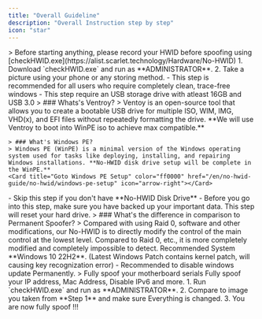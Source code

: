 ```yaml
---
title: "Overall Guideline"
description: "Overall Instruction step by step"
icon: "star"
---
```


<Steps titleSize="h2">
  <Step title="Record your HWID">
    > Before starting anything, please record your HWID before spoofing using [checkHWID.exe](https://alist.scarlet.technology/Hardware/No-HWID)
    1. Download `checkHWID.exe` and run as **ADMINISTRATOR**.
    2. Take a picture using your phone or any storing method.
  </Step>
  <Step title="Setup Windows PE with Ventroy">
    <Note>
      - This step is recommended for all users who require completely clean,
      trace-free windows
      - This step require an USB storage drive with atleast
      16GB and USB 3.0
    </Note>
    > ### Whats's Ventroy?
    > Ventoy is an open-source tool that allows you to create a bootable USB drive for multiple ISO, WIM, IMG, VHD(x), and EFI files without repeatedly formatting the drive. **We will use Ventroy to boot into WinPE iso to achieve max compatible.**

    > ### What's Windows PE?
    > Windows PE (WinPE) is a minimal version of the Windows operating system used for tasks like deploying, installing, and repairing Windows installations. **No-HWID disk drive setup will be complete in the WinPE.**
    <Card title="Goto Windows PE Setup" color="ff0000" href="/en/no-hwid-guide/no-hwid/windows-pe-setup" icon="arrow-right"></Card>
  </Step>
  <Step title="Spoof Disk Drive">
    <Warning>
        - Skip this step if you don't have **No-HWID Disk Drive**
        - Before you go into this step, make sure you have backed up your important data. This step will reset your hard drive.
    </Warning>
    > ### What's the difference in comparison to Permanent Spoofer?
    > Compared with using Raid 0, software and other modifications, our No-HWID is to directly modify the control of the main control at the lowest level. Compared to Raid 0, etc., it is more completely modified and completely impossible to detect.
    <Card title="Goto Disk Spoof" color="ff0000" href="/en/no-hwid-guide/no-hwid/disk-spoof" icon="arrow-right"></Card>
  </Step>
  <Step title="Windows Installation">
    <Warning>
        Recommended System **Windows 10 22H2**. (Latest Windows Patch contains kernel patch, will causing key recognization error)
            - Recommended to disable windows update Permanently.
    </Warning>
    <Card title="Goto Windows Setup" color="ff0000" href="/en/no-hwid-guide/no-hwid/windows-setup" icon="arrow-right"></Card>
  </Step>
  <Step title="Spoof Motherboard Serials">
    > Fully spoof your motherboard serials
    <Card title="Goto Motherboard Spoof" color="ff0000" href="/en/no-hwid-guide/no-hwid/motherboard-spoof" icon="arrow-right"></Card>
  </Step>
  <Step title="Spoof Network (IP & MAC Address)">
    Fully spoof your IP address, Mac Address, Disable IPv6 and more.
    <Card title="Goto Network Spoof (IP & MAC)" color="ff0000" href="/en/no-hwid-guide/no-hwid/network-spoof" icon="arrow-right"></Card>
  </Step>
  <Step title="HWID Final Check and Comparison">
    1. Run `checkHWID.exe` and run as **ADMINISTRATOR**.
    2. Compare to image you taken from **Step 1** and make sure Everything is changed.
    3. You are now fully spoof !!!
  </Step>
</Steps>

